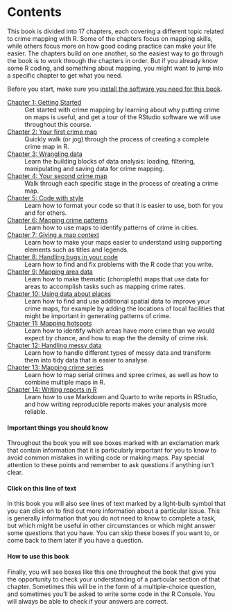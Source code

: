# Contents {.unnumbered}

This book is divided into 17 chapters, each covering a different topic related to crime mapping with R. Some of the chapters focus on mapping skills, while others focus more on how good coding practice can make your life easier. The chapters build on one another, so the easiest way to go through the book is to work through the chapters in order. But if you already know some R coding, and something about mapping, you might want to jump into a specific chapter to get what you need.

Before you start, make sure you [install the software you need for this book](setup.qmd).


[Chapter 1: Getting Started](01_getting_started/)
: Get started with crime mapping by learning about why putting crime on maps is useful, and get a tour of the RStudio software we will use throughout this course.

[Chapter 2: Your first crime map](02_your_first_crime_map/)
: Quickly walk (or jog) through the process of creating a complete crime map in R.

[Chapter 3: Wrangling data](03_data_wrangling/)
: Learn the building blocks of data analysis: loading, filtering, manipulating and saving data for crime mapping.

[Chapter 4: Your second crime map](04_your_second_crime_map/)
: Walk through each specific stage in the process of creating a crime map.

[Chapter 5: Code with style](05_code_with_style/)
: Learn how to format your code so that it is easier to use, both for you and for others.

[Chapter 6: Mapping crime patterns](06_mapping_crime_patterns/)
: Learn how to use maps to identify patterns of crime in cities.

[Chapter 7: Giving a map context](07_map_context/)
: Learn how to make your maps easier to understand using supporting elements such as titles and legends.

[Chapter 8: Handling bugs in your code](08_handling_bugs/)
: Learn how to find and fix problems with the R code that you write.

[Chapter 9: Mapping area data](09_mapping_areas/)
: Learn how to make thematic (choropleth) maps that use data for areas to accomplish tasks such as mapping crime rates.

[Chapter 10: Using data about places](10_place_data/)
: Learn how to find and use additional spatial data to improve your crime maps, for example by adding the locations of local facilities that might be important in generating patterns of crime.

[Chapter 11: Mapping hotspots](11_mapping_hotspots/)
: Learn how to identify which areas have more crime than we would expect by chance, and how to map the the density of crime risk.

[Chapter 12: Handling messy data](12_messy_data/)
: Learn how to handle different types of messy data and transform them into tidy data that is easier to analyse.

[Chapter 13: Mapping crime series](13_crime_series/)
: Learn how to map serial crimes and spree crimes, as well as how to combine multiple maps in R.

[Chapter 14: Writing reports in R](14_writing_reports/)
: Learn how to use Markdown and Quarto to write reports in RStudio, and how writing reproducible reports makes your analysis more reliable.



::: {.callout-important}
#### Important things you should know

Throughout the book you will see boxes marked with an exclamation mark that contain information that it is particularly important for you to know to avoid common mistakes in writing code or making maps. Pay special attention to these points and remember to ask questions if anything isn't clear.
:::


::: {.callout-tip collapse="true"}
#### Click on this line of text

In this book you will also see lines of text marked by a light-bulb symbol that you can click on to find out more information about a particular issue. This is generally information that you do not need to know to complete a task, but which might be useful in other circumstances or which might answer some questions that you have. You can skip these boxes if you want to, or come back to them later if you have a question.
:::


::: {.callout-quiz .callout}
#### How to use this book

Finally, you will see boxes like this one throughout the book that give you the opportunity to check your understanding of a particular section of that chapter. Sometimes this will be in the form of a multiple-choice question, and sometimes you'll be asked to write some code in the R Console. You will always be able to check if your answers are correct.
:::

